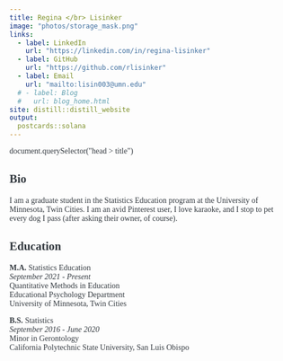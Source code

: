 ```yaml
---
title: Regina </br> Lisinker  
image: "photos/storage_mask.png"
links:
  - label: LinkedIn
    url: "https://linkedin.com/in/regina-lisinker"
  - label: GitHub
    url: "https://github.com/rlisinker"
  - label: Email
    url: "mailto:lisin003@umn.edu"
  # - label: Blog
  #   url: blog_home.html
site: distill::distill_website
output:
  postcards::solana
---
```


<!-- pink color is #f5e9dd -->
<!-- greyish is #343a40 -->
<!-- purplish blue #7A82AB -->
<!-- pale green #D3E2B1 -->
  <!-- even paler #DEE9C3 -->
  <!-- and even paler #E6EED2 -->
<!-- avocado #99B030 -->
  <!-- paler #CBDC7F -->
  <!-- even paler #DEE9AF -->
  <!-- palest #EBF2CF -->

```{=html}

<head>
    <title>
        Regina Lisinker
    </title>
</head>

<script type="text/javascript">
  newPageTitle = 'Regina Lisinker';
  document.title = newPageTitle;
</script>

document.querySelector("head > title")

<style type="text/css">
  body {
    font-family: 'Roboto Mono', serif; color: #343a40;
  }
  
  .btn:hover {
    background-color: #7A82AB;
    color: #f5e9dd;
    border-color: #7A82AB;
  }

  .btn:focus {
    box-shadow: none !important;
    outline: none !important;
  }

  a:focus {
    <!-- box-shadow-color:  #7A82AB; -->
    <!-- outline-color: #7A82AB; -->
    box-shadow: none !important;
    outline: none !important;
    background-color:  #7A82AB;
    padding-top: 9px;
    padding-bottom: 6px;
    border-color:#7A82AB;
  }

  .btn:active {
    outline: none:
    background-color: #343a40;
    color: #f5e9dd;
    border-color: #343a40;
  }
  

</style>
```


## Bio
I am a graduate student in the Statistics Education program at the University of Minnesota, Twin Cities.
I am an avid Pinterest user, I love karaoke, and I stop to pet every dog I pass (after asking their owner, of course). 

## Education
**M.A.** Statistics Education   
*September 2021 - Present*   
Quantitative Methods in Education    
Educational Psychology Department   
University of Minnesota, Twin Cities    


**B.S.** Statistics    
*September 2016 - June 2020*    
Minor in Gerontology   
California Polytechnic State University, San Luis Obispo   



